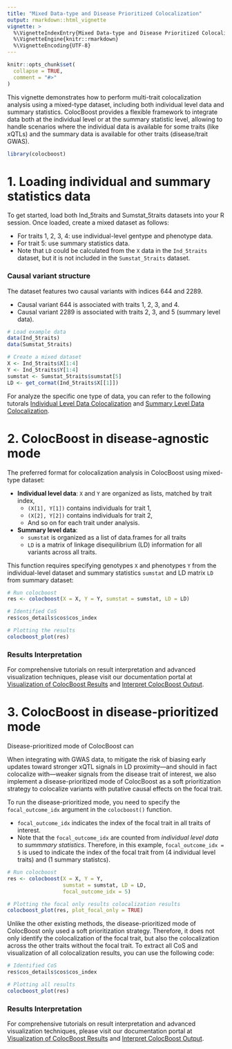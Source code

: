 ```yaml
---
title: "Mixed Data-type and Disease Prioritized Colocalization"
output: rmarkdown::html_vignette
vignette: >
  %\VignetteIndexEntry{Mixed Data-type and Disease Prioritized Colocalization}
  %\VignetteEngine{knitr::rmarkdown}
  %\VignetteEncoding{UTF-8}
---
```


```r
knitr::opts_chunk$set(
  collapse = TRUE,
  comment = "#>"
)
```


This vignette demonstrates how to perform multi-trait colocalization analysis using a mixed-type dataset, including both individual level data and summary statistics. 
ColocBoost provides a flexible framework to integrate data both at the individual level or at the summary statistic level, 
allowing to handle scenarios where the individual data is available for some traits (like xQTLs) and the summary data is available for other traits (disease/trait GWAS).


```r
library(colocboost)
```

# 1. Loading individual and summary statistics data

To get started, load both Ind_5traits and Sumstat_5traits datasets into your R session. Once loaded, create a mixed dataset as follows:

- For traits 1, 2, 3, 4: use individual-level gentype and phenotype data.
- For trait 5: use summary statistics data.
- Note that `LD` could be calculated from the `X` data in the `Ind_5traits` dataset, but it is not included in the `Sumstat_5traits` dataset.

### Causal variant structure
The dataset features two causal variants with indices 644 and 2289.

- Causal variant 644 is associated with traits 1, 2, 3, and 4.
- Causal variant 2289 is associated with traits 2, 3, and 5 (summary level data).

```r
# Load example data
data(Ind_5traits)
data(Sumstat_5traits) 

# Create a mixed dataset
X <- Ind_5traits$X[1:4]
Y <- Ind_5traits$Y[1:4]
sumstat <- Sumstat_5traits$sumstat[5]
LD <- get_cormat(Ind_5traits$X[[1]])
```

For analyze the specific one type of data, you can refer to the following 
tutorals [Individual Level Data Colocalization](https://statfungen.github.io/colocboost/articles/Individual_Level_Colocalization.html) and 
[Summary Level Data Colocalization](https://statfungen.github.io/colocboost/articles/Summary_Level_Colocalization.html).


# 2. ColocBoost in disease-agnostic mode


The preferred format for colocalization analysis in ColocBoost using mixed-type dataset:

- **Individual level data**: `X` and `Y` are organized as lists, matched by trait index,
    - `(X[1], Y[1])` contains individuals for trait 1,
    - `(X[2], Y[2])` contains individuals for trait 2,
    - And so on for each trait under analysis.

- **Summary level data**:
    - `sumstat` is organized as a list of data.frames for all traits
    - `LD` is a matrix of linkage disequilibrium (LD) information for all variants across all traits.

This function requires specifying genotypes `X` and phenotypes `Y` from the individual-level dataset and summary statistics `sumstat` and LD matrix `LD` from summary dataset:


```r
# Run colocboost
res <- colocboost(X = X, Y = Y, sumstat = sumstat, LD = LD)

# Identified CoS
res$cos_details$cos$cos_index

# Plotting the results
colocboost_plot(res)
```

### Results Interpretation

For comprehensive tutorials on result interpretation and advanced visualization techniques, please visit our documentation portal 
at [Visualization of ColocBoost Results](https://statfungen.github.io/colocboost/articles/Visualization_ColocBoost_Output.html) and
[Interpret ColocBoost Output](https://statfungen.github.io/colocboost/articles/Interpret_ColocBoost_Output.html).



# 3. ColocBoost in disease-prioritized mode

Disease-prioritized mode of ColocBoost can 

When integrating with GWAS data, to mitigate the risk of biasing early updates toward stronger xQTL signals in LD proximity—and 
should in fact colocalize with—weaker signals from the disease trait of interest, 
we also implement a disease-prioritized mode of ColocBoost as a soft prioritization strategy to colocalize variants with putative causal effects on the focal trait.

To run the disease-prioritized mode, you need to specify the `focal_outcome_idx` argument in the `colocboost()` function.

- `focal_outcome_idx` indicates the index of the focal trait in all traits of interest.
- Note that the `focal_outcome_idx` are counted from *individual level data* to *summmary statistics*.
Therefore, in this example, `focal_outcome_idx = 5` is used to indicate the index of the focal trait from (4 individual level traits) and (1 summary statistcs).


```r
# Run colocboost
res <- colocboost(X = X, Y = Y, 
                  sumstat = sumstat, LD = LD, 
                  focal_outcome_idx = 5)

# Plotting the focal only results colocalization results
colocboost_plot(res, plot_focal_only = TRUE)
```

Unlike the other existing methods, the disease-prioritized mode of ColocBoost only used a soft prioritization strategy.
Therefore, it does not only identify the colocalization of the focal trait,  but also the colocalization across the other traits without the focal trait. 
To extract all CoS and visualization of all colocalization results, you can use the following code:

```r
# Identified CoS
res$cos_details$cos$cos_index

# Plotting all results
colocboost_plot(res)
```

### Results Interpretation

For comprehensive tutorials on result interpretation and advanced visualization techniques, please visit our documentation portal 
at [Visualization of ColocBoost Results](https://statfungen.github.io/colocboost/articles/Visualization_ColocBoost_Output.html) and
[Interpret ColocBoost Output](https://statfungen.github.io/colocboost/articles/Interpret_ColocBoost_Output.html).